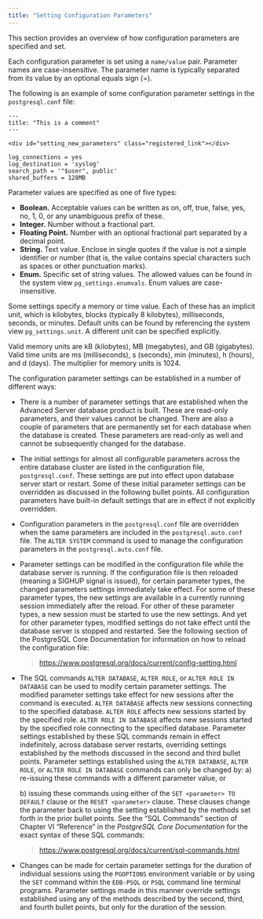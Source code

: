 ```yaml
---
title: "Setting Configuration Parameters"
---
```


<div id="setting_new_parameters" class="registered_link"></div>




<div id="setting_configuration_parameters" class="registered_link"></div>

This section provides an overview of how configuration parameters are specified and set.

Each configuration parameter is set using a `name/value` pair. Parameter names are case-insensitive. The parameter name is typically separated from its value by an optional equals sign (=).

The following is an example of some configuration parameter settings in the `postgresql.conf` file:

``` TEXT
---
title: "This is a comment"
---

<div id="setting_new_parameters" class="registered_link"></div>

log_connections = yes
log_destination = 'syslog'
search_path = '"$user", public'
shared_buffers = 128MB
```

Parameter values are specified as one of five types:

  - **Boolean.** Acceptable values can be written as on, off, true, false, yes, no, 1, 0, or any unambiguous prefix of these.
  - **Integer.** Number without a fractional part.
  - **Floating Point.** Number with an optional fractional part separated by a decimal point.
  - **String.** Text value. Enclose in single quotes if the value is not a simple identifier or number (that is, the value contains special characters such as spaces or other punctuation marks).
  - **Enum.** Specific set of string values. The allowed values can be found in the system view `pg_settings.enumvals`. Enum values are case-insensitive.

Some settings specify a memory or time value. Each of these has an implicit unit, which is kilobytes, blocks (typically 8 kilobytes), milliseconds, seconds, or minutes. Default units can be found by referencing the system view `pg_settings.unit`. A different unit can be specified explicitly.

Valid memory units are kB (kilobytes), MB (megabytes), and GB (gigabytes). Valid time units are ms (milliseconds), s (seconds), min (minutes), h (hours), and d (days). The multiplier for memory units is 1024.

The configuration parameter settings can be established in a number of different ways:

  - There is a number of parameter settings that are established when the Advanced Server database product is built. These are read-only parameters, and their values cannot be changed. There are also a couple of parameters that are permanently set for each database when the database is created. These parameters are read-only as well and cannot be subsequently changed for the database.

  - The initial settings for almost all configurable parameters across the entire database cluster are listed in the configuration file, `postgresql.conf`. These settings are put into effect upon database server start or restart. Some of these initial parameter settings can be overridden as discussed in the following bullet points. All configuration parameters have built-in default settings that are in effect if not explicitly overridden.

  - Configuration parameters in the `postgresql.conf` file are overridden when the same parameters are included in the `postgresql.auto.conf` file. The `ALTER SYSTEM` command is used to manage the configuration parameters in the `postgresql.auto.conf` file.

  - Parameter settings can be modified in the configuration file while the database server is running. If the configuration file is then reloaded (meaning a SIGHUP signal is issued), for certain parameter types, the changed parameters settings immediately take effect. For some of these parameter types, the new settings are available in a currently running session immediately after the reload. For other of these parameter types, a new session must be started to use the new settings. And yet for other parameter types, modified settings do not take effect until the database server is stopped and restarted. See the following section of the PostgreSQL Core Documentation for information on how to reload the configuration file:
    
    > <https://www.postgresql.org/docs/current/config-setting.html>

  - The SQL commands `ALTER DATABASE`, `ALTER ROLE`, or `ALTER ROLE IN DATABASE` can be used to modify certain parameter settings. The modified parameter settings take effect for new sessions after the command is executed. `ALTER DATABASE` affects new sessions connecting to the specified database. `ALTER ROLE` affects new sessions started by the specified role. `ALTER ROLE IN DATABASE` affects new sessions started by the specified role connecting to the specified database. Parameter settings established by these SQL commands remain in effect indefinitely, across database server restarts, overriding settings established by the methods discussed in the second and third bullet points. Parameter settings established using the `ALTER DATABASE`, `ALTER ROLE`, or `ALTER ROLE IN DATABASE` commands can only be changed by: a) re-issuing these commands with a different parameter value, or
    
    b) issuing these commands using either of the `SET <parameter> TO DEFAULT` clause or the `RESET <parameter>` clause. These clauses change the parameter back to using the setting established by the methods set forth in the prior bullet points. See the “SQL Commands” section of Chapter VI “Reference” in the *PostgreSQL Core Documentation* for the exact syntax of these SQL commands:
    
    > <https://www.postgresql.org/docs/current/sql-commands.html>

  - Changes can be made for certain parameter settings for the duration of individual sessions using the `PGOPTIONS` environment variable or by using the `SET` command within the `EDB-PSQL` or `PSQL` command line terminal programs. Parameter settings made in this manner override settings established using any of the methods described by the second, third, and fourth bullet points, but only for the duration of the session.
